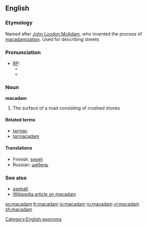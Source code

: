 ==English==
===Etymology===
Named after [[w:John Loudon McAdam|John Loudon McAdam]], who invented the process of [[macadamization]]. [[Category:English eponyms]]
Used for describing streets

===Pronunciation===
* ''[[RP]]:''
** {{IPA|/məˈkædəm/}}
** {{SAMPA|/m@"k{d@m/}}

===Noun===
'''macadam'''
# The surface of a road consisting of crushed stones

====Related terms====
* [[tarmac]]
* [[tarmacadam]]

====Translations====
*Finnish: [[sepeli]]
*Russian: [[щебень]]

===See also===
*[[asphalt]]
*[[w:macadam|Wikipedia article on macadam]]

[[es:macadam]]
[[fr:macadam]]
[[io:macadam]]
[[ru:macadam]]
[[vi:macadam]]
[[zh:macadam]]